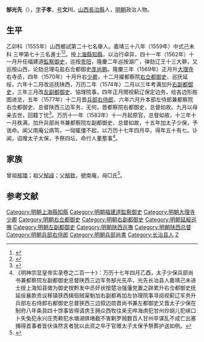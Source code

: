 {{明清人物信息框
| 姓名 = 郜光先
| 原名 =
| 圖片名稱= 
| 圖片大小 =
| 圖片說明 = 
| 最高職務 = 太子少保兵部尚书兼都察院左副都御史总督陕西三边军务
| 國家 = 大明 
| 爵位 =
| 籍貫 = 山西潞安府長治縣
| 族裔 = 
| 字號 = 
| 諡號 =
| 出生日期 = 嘉靖十二年癸巳（1533）十二月二十四日
| 出生地點 = <!---山西潞安府長治縣--->
| 逝世日期 = 万历十七年己丑（1589）四月九日
| 逝世地點 =
| 墓葬 =
| 配偶 = 
| 親屬 = 
| 出身 =
* 嘉靖三十四年乙卯科舉人
* 嘉靖三十八年己未科同進士出身
| 經歷 =
| 著作 =  
}}
'''郜光先'''（{{bd|1533年||1589年}}），[[表字|字]]'''子孝'''，[[号|号]]'''文川'''，[[山西|山西]][[長治縣|長治縣]]人，[[明朝|明朝]]政治人物。

== 生平 ==
乙卯科（1555年）山西鄉試第二十七名舉人。嘉靖三十八年（1559年）中式己未科<!---會試第一百八十一名--->三甲第七十三名進士<ref>{{Cite book|title=《皇明贡举考》卷五|author=[[张朝瑞|张朝瑞]]|publisher=《续修四库全书》史部第828册|year=|isbn=|location=|pages=}}</ref><ref>{{Cite book|title=贡举志五种 上|author=鲁小俊，江俊伟著|publisher=武汉大学出版社|year=2009|isbn=978-7-307-07043-1|location=武汉|pages=}}</ref>。授[[上海縣|上海縣]][[知縣|知縣]]，以治行卓异，四十一年（1562年）十一月升任福建道[[監察|監察]][[御史|御史]]，巡按[[贵阳|贵阳]]，隆慶二年巡按湖广，弹劾辽王十三大罪，又巡按山西，论劾总理屯盐右佥都御史[[庞尚鹏|庞尚鹏]]。隆慶三年（1569年）正月升[[大理寺|大理寺]]右寺丞，四年（1570年）十月升右[[少卿|少卿]]，十二月擢都察院[[右佥都御史|右佥都御史]]、巡抚延绥，六年十二月改巡抚陕西，万历二年（1574年）二月以三年考满加升[[右副都御史|右副都御史]]，三年三月改[[左副都御史|左副都御史]]、協理院事。四年正月閲视蓟辽保定边务，绘各边形胜图进览，五年（1577年）十二月晋[[兵部右侍郎|兵部右侍郎]]，六年六月升本部左侍郎兼都察院右佥都御史、总督陕西三边军务，无何，晋都察院右都御史，总督如故。九月以母亲去世，回籍丁忧<ref>{{cite news|title=长治县进士名录|url=http://www.dfz.changzhi.gov.cn/960rn.jsp?urltype=news.NewsContentUrl&wbnewsid=232149&wbtreeid=21514|accessdate=2013-08-11|newspaper=长治市情网|deadurl=yes|archiveurl=https://web.archive.org/web/20130819030251/http://www.dfz.changzhi.gov.cn/960rn.jsp?urltype=news.NewsContentUrl&wbnewsid=232149&wbtreeid=21514|archivedate=2013-08-19}}</ref>。万历十一年（1583年）十一月起原官，总督如故，十三年十一月秩满，加升兵部尚书兼都察院左副都御史、总督如故，十五年加太子少保，予诰命。闻父南庵公病笃，一恸辄僵不起，以万历十七年四月卒，得年五十有七。讣闻，诏赠太子太保，予祭四坛，命行人董塟事<ref>《明神宗显皇帝实录卷之二百一十》：万历十七年四月乙酉，太子少保兵部尚书兼都察院左副都御史总督陕西三边军务郜光先卒，光先长冶县人嘉靖己未进士授上海知县徵为御史按黔发中丞奸状按楚冶强藩党置之辟累升右佥都御史抚延绥襄款贡议移镇狭西擒徊贼渠魁加右副都再加左协理院事寻阅视蓟辽军务升兵部左右侍郎右都御史总督狭西三边叙边勋晋尚书兼左都御史又晋太子少保在制府八年条具四十馀事皆得请虏王拥众西牧往来无哗海虏犯甘州炒胡儿犯峡口卜失兔犯永兴庄秃赖犯水塘湖俱堵截不害剿罗贼数百人甘州卒谋乱不成亡出塞捕得首事者皆伏诛然言者犹以此资之卒于官赠太子太保予祭葬护送如例。</ref>。

== 家族 ==
曾祖[[郜環|郜環]]；祖父[[郜祿|郜祿]]；父[[郜欽|郜欽]]，號南庵，母□氏<ref>{{Cite book|title=天一阁藏明代科举录选刊 登科录 点校本|author=龚延明主编|publisher=宁波出版社|year=2016|isbn=978-7-5526-2320-8|location=宁波|pages=|quote=《天一閣藏明代科舉錄選刊.登科錄》之《嘉靖三十八年己未科登科錄》}}</ref>。

==参考文献==
{{reflist}}

{{嘉靖三十八年己未科殿試金榜}}

{{DEFAULTSORT:G}}
[[Category:明朝上海縣知縣|Category:明朝上海縣知縣]]
[[Category:明朝福建道監察御史|Category:明朝福建道監察御史]]
[[Category:明朝大理寺少卿|Category:明朝大理寺少卿]]
[[Category:明朝右佥都御史|Category:明朝右佥都御史]]
[[Category:明朝右副都御史|Category:明朝右副都御史]]
[[Category:明朝延綏巡撫|Category:明朝延綏巡撫]]
[[Category:明朝左副都御史|Category:明朝左副都御史]]
[[Category:明朝陕西巡撫|Category:明朝陕西巡撫]]
[[Category:明朝陕西总督|Category:明朝陕西总督]]
[[Category:明朝兵部右侍郎|Category:明朝兵部右侍郎]]
[[Category:明朝兵部尚書|Category:明朝兵部尚書]]
[[Category:长治县人|Category:长治县人]]
[[Category:郜姓|Z]]